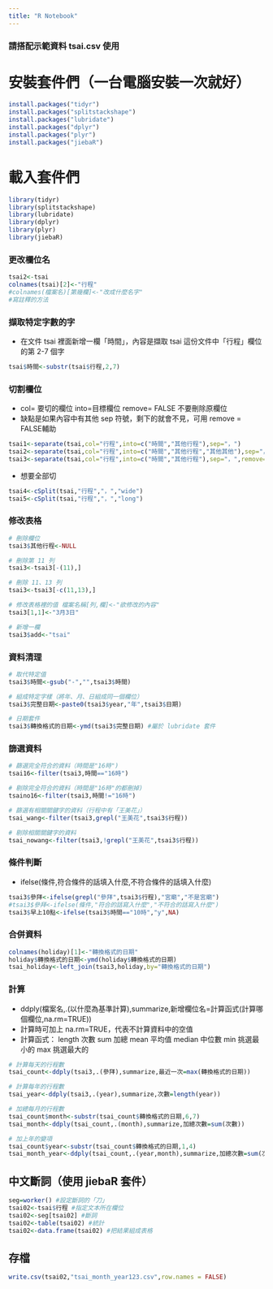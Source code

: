 ```yaml
---
title: "R Notebook"
---
```


### 請搭配示範資料 tsai.csv 使用

# 安裝套件們（一台電腦安裝一次就好）
```r
install.packages("tidyr")
install.packages("splitstackshape")
install.packages("lubridate")
install.packages("dplyr")
install.packages("plyr")
install.packages("jiebaR")
```

# 載入套件們
```r
library(tidyr)
library(splitstackshape)
library(lubridate)
library(dplyr)
library(plyr)
library(jiebaR)
```

### 更改欄位名
```r
tsai2<-tsai
colnames(tsai)[2]<-"行程"
#colnames(檔案名)[第幾欄]<-"改成什麼名字"
#寫註釋的方法
```

### 擷取特定字數的字
* 在文件 tsai 裡面新增一欄「時間」，內容是擷取 tsai 這份文件中「行程」欄位的第 2-7 個字
```r
tsai$時間<-substr(tsai$行程,2,7)
```

### 切割欄位
* col= 要切的欄位 into=目標欄位  remove= FALSE 不要刪除原欄位
* 缺點是如果內容中有其他 sep 符號，剩下的就會不見，可用 remove = FALSE輔助
```r
tsai1<-separate(tsai,col="行程",into=c("時間","其他行程"),sep="，")
tsai2<-separate(tsai,col="行程",into=c("時間","其他行程","其他其他"),sep="，")
tsai3<-separate(tsai,col="行程",into=c("時間","其他行程"),sep="，",remove=FALSE)
```

* 想要全部切
```r
tsai4<-cSplit(tsai,"行程","，","wide")
tsai5<-cSplit(tsai,"行程","，","long")

```

### 修改表格
```r
# 刪除欄位
tsai3$其他行程<-NULL

# 刪除第 11 列
tsai3<-tsai3[-(11),]

# 刪除 11、13 列
tsai3<-tsai3[-c(11,13),]

# 修改表格裡的值 檔案名稱[列,欄]<-"欲修改的內容"
tsai3[1,1]<-"3月3日"

# 新增一欄
tsai3$add<-"tsai"
```

### 資料清理
```r
# 取代特定值
tsai3$時間<-gsub("-","",tsai3$時間)

# 組成特定字樣（將年、月、日組成同一個欄位）
tsai3$完整日期<-paste0(tsai3$year,"年",tsai3$日期)

# 日期套件
tsai3$轉換格式的日期<-ymd(tsai3$完整日期) #屬於 lubridate 套件
```

### 篩選資料
```r
# 篩選完全符合的資料（時間是"16時")
tsai16<-filter(tsai3,時間=="16時")

# 剔除完全符合的資料（時間是"16時"的都刪掉)
tsaino16<-filter(tsai3,時間!="16時")

# 篩選有相關關鍵字的資料（行程中有「王美花」）
tsai_wang<-filter(tsai3,grepl("王美花",tsai3$行程))

# 剔除相關關鍵字的資料
tsai_nowang<-filter(tsai3,!grepl("王美花",tsai3$行程))

```

### 條件判斷
* ifelse(條件,符合條件的話填入什麼,不符合條件的話填入什麼)
```r
tsai3$參拜<-ifelse(grepl("參拜",tsai3$行程),"宮廟","不是宮廟")
#tsai3$參拜<-ifelse(條件,"符合的話寫入什麼","不符合的話寫入什麼")
tsai3$早上10點<-ifelse(tsai3$時間=="10時","y",NA)
```

### 合併資料
```r
colnames(holiday)[1]<-"轉換格式的日期"
holiday$轉換格式的日期<-ymd(holiday$轉換格式的日期)
tsai_holiday<-left_join(tsai3,holiday,by="轉換格式的日期")
```

### 計算
* ddply(檔案名,.(以什麼為基準計算),summarize,新增欄位名=計算函式(計算哪個欄位,na.rm=TRUE))
* 計算時可加上 na.rm=TRUE，代表不計算資料中的空值
* 計算函式：
length 次數
sum 加總
mean 平均值
median 中位數
min 挑選最小的
max 挑選最大的

```r
# 計算每天的行程數
tsai_count<-ddply(tsai3,.(參拜),summarize,最近一次=max(轉換格式的日期))

# 計算每年的行程數
tsai_year<-ddply(tsai3,.(year),summarize,次數=length(year))

# 加總每月的行程數
tsai_count$month<-substr(tsai_count$轉換格式的日期,6,7)
tsai_month<-ddply(tsai_count,.(month),summarize,加總次數=sum(次數))

# 加上年的變項
tsai_count$year<-substr(tsai_count$轉換格式的日期,1,4)
tsai_month_year<-ddply(tsai_count,.(year,month),summarize,加總次數=sum(次數))
```

## 中文斷詞（使用 jiebaR 套件）
```r
seg=worker() #設定斷詞的「刀」
tsai02<-tsai$行程 #指定文本所在欄位
tsai02<-seg[tsai02] #斷詞
tsai02<-table(tsai02) #統計
tsai02<-data.frame(tsai02) #把結果組成表格
```

## 存檔
```r
write.csv(tsai02,"tsai_month_year123.csv",row.names = FALSE)
```


